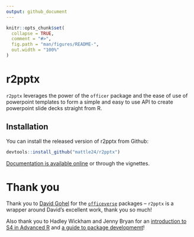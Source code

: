 ```yaml
---
output: github_document
---
```


<!-- README.md is generated from README.Rmd. Please edit that file -->

```r
knitr::opts_chunk$set(
  collapse = TRUE,
  comment = "#>",
  fig.path = "man/figures/README-",
  out.width = "100%"
)
```


# r2pptx

<!-- badges: start -->
<!-- badges: end -->

`r2pptx` leverages the power of the `officer` package and the ease of use of powerpoint
templates to form a simple and easy to use API to create powerpoint slide decks
straight from R.

## Installation

You can install the released version of r2pptx from Github:

``` r
devtools::install_github("mattle24/r2pptx")
```

[Documentation is available online](https://mattle24.github.io/r2pptx/) or through the vignettes. 

# Thank you

Thank you to [David Gohel](https://github.com/davidgohel) for the [`officeverse`](https://ardata-fr.github.io/officeverse/) packages -- `r2pptx` is a wrapper
around David's excellent work, thank you so much!

Also thank you to Hadley Wickham and Jenny Bryan for an [introduction to S4 in Advanced R](https://adv-r.hadley.nz/s4.html) and [a guide to package developmemt](https://r-pkgs.org/index.html)!
